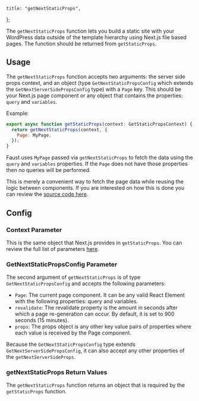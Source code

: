 	title: "getNextStaticProps",
};

The `getNextStaticProps` function lets you build a static site with your WordPress data outside of the template hierarchy using Next.js file based pages. The function should be returned from `getStaticProps`.

## Usage

The `getNextStaticProps` function accepts two arguments: the server side props context, and an object (type `GetNextStaticPropsConfig` which extends the `GetNextServerSidePropsConfig` type) with a `Page` key. This should be your Next.js page component or any object that contains the properties: `query` and `variables`.

Example:

```js
export async function getStaticProps(context: GetStaticPropsContext) {
  return getNextStaticProps(context, {
    Page: MyPage,
  });
}
```

Faust uses `MyPage` passed via `getNextStaticProps` to fetch the data using the `query` and `variables` properties. If the `Page` does not have those properties then no queries will be performed.

This is merely a convenient way to fetch the page data while reusing the logic between components. If you are interested on how this is done you can review the [source code here](https://github.com/wpengine/faustjs/blob/canary/packages/faustwp-core/src/getProps.ts#L49).

## Config

### Context Parameter

This is the same object that Next.js provides in `getStaticProps`. You can review the full list of parameters [here](https://nextjs.org/docs/api-reference/data-fetching/get-static-props#context-parameter).

### GetNextStaticPropsConfig Parameter

The second argument of `getNextStaticProps` is of type `GetNextStaticPropsConfig` and accepts the following parameters:

- `Page`: The current page component. It can be any valid React Element with the following properties: query and variables.
- `revalidate`: The revalidate property is the amount in seconds after which a page re-generation can occur. By default, it is set to 900 seconds (15 minutes).
- `props`: The props object is any other key value pairs of properties where each value is received by the Page component.

Because the `GetNextStaticPropsConfig` type extends `GetNextServerSidePropsConfig`, it can also accept any other properties of the `getNextServerSideProps`.

### getNextStaticProps Return Values

The `getNextStaticProps` function returns an object that is required by the `getStaticProps` function.
